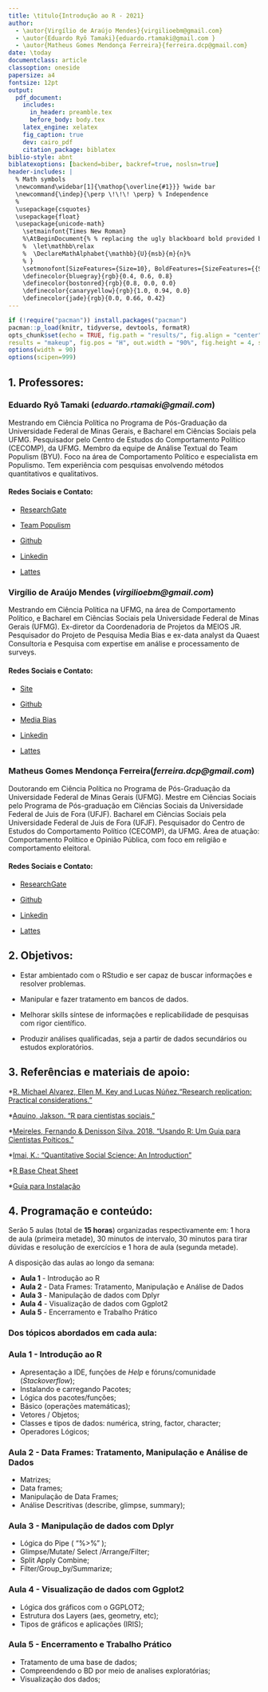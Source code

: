 ```yaml
---
title: \titulo{Introdução ao R - 2021}
author:
  - \autor{Virgílio de Araújo Mendes}{virgilioebm@gmail.com}
  - \autor{Eduardo Ryô Tamaki}{eduardo.rtamaki@gmail.com }
  - \autor{Matheus Gomes Mendonça Ferreira}{ferreira.dcp@gmail.com}
date: \today
documentclass: article
classoption: oneside
papersize: a4
fontsize: 12pt
output:
  pdf_document:
    includes:
      in_header: preamble.tex
      before_body: body.tex
    latex_engine: xelatex
    fig_caption: true
    dev: cairo_pdf 
    citation_package: biblatex
biblio-style: abnt
biblatexoptions: [backend=biber, backref=true, noslsn=true]    
header-includes: |
  % Math symbols
  \newcommand\widebar[1]{\mathop{\overline{#1}}} %wide bar
  \newcommand{\indep}{\perp \!\!\! \perp} % Independence
  %
  \usepackage{csquotes}
  \usepackage{float}
  \usepackage{unicode-math}
    \setmainfont{Times New Roman}
    %\AtBeginDocument{% % replacing the ugly blackboard bold provided by unicode-math
    %  \let\mathbb\relax
    %  \DeclareMathAlphabet{\mathbb}{U}{msb}{m}{n}%
    % }
    \setmonofont[SizeFeatures={Size=10}, BoldFeatures={SizeFeatures={{Size= 10}}}, ItalicFeatures ={SizeFeatures={{Size= 10}}}, Numbers = {SlashedZero}]{Latin Modern Mono Light}
    \definecolor{bluegray}{rgb}{0.4, 0.6, 0.8}
    \definecolor{bostonred}{rgb}{0.8, 0.0, 0.0}
    \definecolor{canaryyellow}{rgb}{1.0, 0.94, 0.0}
    \definecolor{jade}{rgb}{0.0, 0.66, 0.42}
---
```



```r
if (!require("pacman")) install.packages("pacman")
pacman::p_load(knitr, tidyverse, devtools, formatR)
opts_chunk$set(echo = TRUE, fig.path = "results/", fig.align = "center", warning = FALSE, message = FALSE, comment = NA, 
results = "makeup", fig.pos = "H", out.width = "90%", fig.height = 4, space = TRUE, collapse = FALSE, tidy = FALSE, tidy.opts=list(width.cutoff=70))
options(width = 90)
options(scipen=999)
```


## 1. Professores: 

### Eduardo Ryô Tamaki (*eduardo.rtamaki@gmail.com*)

Mestrando em Ciência Política no Programa de Pós-Graduação da Universidade Federal de Minas Gerais, e Bacharel em Ciências Sociais pela UFMG. Pesquisador pelo Centro de Estudos do Comportamento Político (CECOMP), da UFMG. Membro da equipe de Análise Textual do Team Populism (BYU). Foco na área de Comportamento Político e especialista em Populismo. Tem experiência com pesquisas envolvendo métodos quantitativos e qualitativos. 

#### Redes Sociais e Contato:

- [ResearchGate](https://www.researchgate.net/profile/Eduardo_Ryo_Tamaki)
 
- [Team Populism](https://populism.byu.edu/Pages/Details/20)

- [Github](https://github.com/Ttytamaki)
 
- [Linkedin](https://www.linkedin.com/in/eduardo-ry%C3%B4-tamaki-5b936811a/)
 
- [Lattes](http://lattes.cnpq.br/5391631247832365)


### Virgílio de Araújo Mendes (*virgilioebm@gmail.com*)

Mestrando em Ciência Política na UFMG, na área de Comportamento Político, e Bacharel em Ciências Sociais pela Universidade Federal de Minas Gerais (UFMG). Ex-diretor da Coordenadoria de Projetos da MEIOS JR. Pesquisador do Projeto de Pesquisa Media Bias e ex-data analyst da Quaest Consultoria e Pesquisa com expertise em análise e processamento de surveys.

#### Redes Sociais e Contato:

- [Site](https://virgiliomendes.github.io)
 
- [Github](https://github.com/virgiliomendes)
 
- [Media Bias](https://sites.google.com/view/mediabias/)
 
- [Linkedin](https://www.linkedin.com/in/virgiliomendes)
 
- [Lattes](http://lattes.cnpq.br/3781647781988333)


### Matheus Gomes Mendonça Ferreira(*ferreira.dcp@gmail.com*)


Doutorando em Ciência Política no Programa de Pós-Graduação da Universidade Federal de Minas Gerais (UFMG).
Mestre em Ciências Sociais pelo Programa de Pós-graduação em Ciências Sociais da Universidade Federal de Juis de Fora (UFJF).
Bacharel em Ciências Sociais pela Universidade Federal de Juis de Fora (UFJF).
Pesquisador do Centro de Estudos do Comportamento Político (CECOMP), da UFMG. 
Área de atuação: Comportamento Político e Opinião Pública, com foco em religião e comportamento eleitoral.

#### Redes Sociais e Contato:

- [ResearchGate](https://www.researchgate.net/profile/Matheus_Ferreira38)
 
- [Github](https://github.com/mathpol)

- [Linkedin](https://www.linkedin.com/in/matheus-ferreira-20417916/)

- [Lattes](http://lattes.cnpq.br/1749611392497058)


## 2. Objetivos:


- Estar ambientado com o RStudio e ser capaz de buscar informações e resolver problemas.

- Manipular e fazer tratamento em bancos de dados.

- Melhorar skills síntese de informações e replicabilidade de pesquisas com rigor científico.

- Produzir análises qualificadas, seja a partir de dados secundários ou estudos exploratórios.



## 3. Referências e materiais de apoio:


 *[R. Michael Alvarez, Ellen M. Key and Lucas Núñez.“Research replication: Practical considerations."](https://www.cambridge.org/core/journals/ps-political-science-and-politics/article/research-replication-practical-considerations/B744967268CDAA3F44103AA5C8539EA2)
 
 *[Aquino, Jakson. “R para cientistas sociais.”](http://www.uesc.br/editora/livrosdigitais_20140513/r_cientistas.pdf)
 
 *[Meireles, Fernando & Denisson Silva. 2018. “Usando R: Um Guia para Cientistas Poíticos.”](http://electionsbr.com/livro/)
 
 *[Imai, K.: "Quantitative Social Science: An Introduction"](http://qss.princeton.press/)
 
 *[R Base Cheat Sheet](https://rstudio.com/wp-content/uploads/2016/05/base-r.pdf)
 
 *[Guia para Instalação](http://material.curso-r.com/instalacao/)


## 4. Programação e conteúdo:

  Serão 5 aulas (total de **15 horas**) organizadas respectivamente em: 1 hora de aula (primeira metade), 30 minutos de intervalo, 30 minutos para tirar dúvidas e resolução de exercícios e 1 hora de aula (segunda metade).

 A disposição das aulas ao longo da semana:
 

 * **Aula 1** - Introdução ao R 
 * **Aula 2** - Data Frames: Tratamento, Manipulação e Análise de Dados
 * **Aula 3** - Manipulação de dados com Dplyr
 * **Aula 4** - Visualização de dados com Ggplot2
 * **Aula 5** - Encerramento e Trabalho Prático

  
### Dos tópicos abordados em cada aula:

### **Aula 1** - Introdução ao R 

- Apresentação a IDE, funções de *Help* e fóruns/comunidade (*Stackoverflow*);
- Instalando e carregando Pacotes;
- Lógica dos pacotes/funções;
- Básico (operações matemáticas);
- Vetores / Objetos;
- Classes e tipos de dados: numérica, string, factor, character;
- Operadores Lógicos;


### **Aula 2** - Data Frames: Tratamento, Manipulação e Análise de Dados

- Matrizes;
- Data frames;
- Manipulação de Data Frames;
- Análise Descritivas (describe, glimpse, summary);


### **Aula 3** - Manipulação de dados com Dplyr

- Lógica do Pipe ( "%>%" );
- Glimpse/Mutate/ Select /Arrange/Filter;
- Split Apply Combine;
- Filter/Group_by/Summarize;


### **Aula 4** - Visualização de dados com Ggplot2

- Lógica dos gráficos com o GGPLOT2;
- Estrutura dos Layers (aes, geometry, etc);
- Tipos de gráficos e aplicações (IRIS);


### **Aula 5** - Encerramento e Trabalho Prático

- Tratamento de uma base de dados;
- Compreendendo o BD por meio de analises exploratórias;
- Visualização dos dados;

